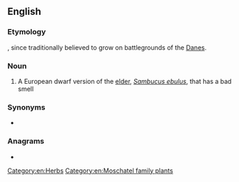 ==English==

===Etymology===
{{compound|en|Dane|wort}}, since traditionally believed to grow on battlegrounds of the [[Dane]]s.

===Noun===
{{wikipedia}}
{{en-noun}}

# A European dwarf version of the [[elder]], ''[[Sambucus ebulus]]'', that has a bad smell

===Synonyms===
* {{l|en|dwarf elder}}

===Anagrams===
* {{anagrams|en|a=adenortw|downrate|tear down|tear-down|teardown}}

[[Category:en:Herbs]]
[[Category:en:Moschatel family plants]]